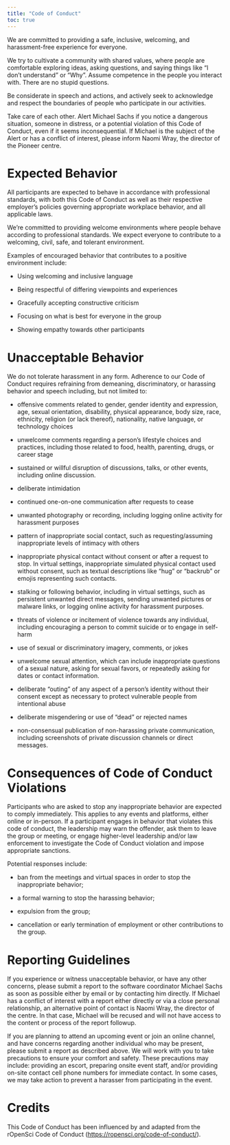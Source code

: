 ```yaml
---
title: "Code of Conduct"
toc: true
---
```


We are committed to providing a safe, inclusive, welcoming, and
harassment-free experience for everyone.

We try to cultivate a community with shared values, where people are
comfortable exploring ideas, asking questions, and saying things like "I
don't understand" or "Why". Assume competence in the people you interact
with. There are no stupid questions.

Be considerate in speech and actions, and actively seek to acknowledge
and respect the boundaries of people who participate in our activities.

Take care of each other. Alert Michael Sachs if you notice a dangerous situation,
someone in distress, or a potential violation of this Code of Conduct,
even if it seems inconsequential. If Michael is the subject of the Alert or
has a conflict of interest, please inform Naomi Wray, the director of the Pioneer centre.

Expected Behavior {#expected-behavior .unnumbered}
=================

All participants are expected to behave in
accordance with professional standards, with both this Code of Conduct
as well as their respective employer's policies governing appropriate
workplace behavior, and all applicable laws.

We're committed to providing welcome environments where people behave
according to professional standards. We expect everyone to contribute to
a welcoming, civil, safe, and tolerant environment.

Examples of encouraged behavior that contributes to a positive
environment include:

-   Using welcoming and inclusive language

-   Being respectful of differing viewpoints and experiences

-   Gracefully accepting constructive criticism

-   Focusing on what is best for everyone in the group

-   Showing empathy towards other participants

Unacceptable Behavior {#unacceptable-behavior .unnumbered}
=====================

We do not tolerate harassment in any form. Adherence to our Code of
Conduct requires refraining from demeaning, discriminatory, or harassing
behavior and speech including, but not limited to:

-   offensive comments related to gender, gender identity and
    expression, age, sexual orientation, disability, physical
    appearance, body size, race, ethnicity, religion (or lack thereof),
    nationality, native language, or technology choices

-   unwelcome comments regarding a person's lifestyle choices and
    practices, including those related to food, health, parenting,
    drugs, or career stage

-   sustained or willful disruption of discussions, talks, or other
    events, including online discussion.

-   deliberate intimidation

-   continued one-on-one communication after requests to cease

-   unwanted photography or recording, including logging online activity
    for harassment purposes

-   pattern of inappropriate social contact, such as requesting/assuming
    inappropriate levels of intimacy with others

-   inappropriate physical contact without consent or after a request to
    stop. In virtual settings, inappropriate simulated physical contact
    used without consent, such as textual descriptions like "hug" or
    "backrub" or emojis representing such contacts.

-   stalking or following behavior, including in virtual settings, such
    as persistent unwanted direct messages, sending unwanted pictures or
    malware links, or logging online activity for harassment purposes.

-   threats of violence or incitement of violence towards any
    individual, including encouraging a person to commit suicide or to
    engage in self-harm

-   use of sexual or discriminatory imagery, comments, or jokes

-   unwelcome sexual attention, which can include inappropriate
    questions of a sexual nature, asking for sexual favors, or
    repeatedly asking for dates or contact information.

-   deliberate "outing" of any aspect of a person's identity without
    their consent except as necessary to protect vulnerable people from
    intentional abuse

-   deliberate misgendering or use of "dead" or rejected names

-   non-consensual publication of non-harassing private communication,
    including screenshots of private discussion channels or direct
    messages.

Consequences of Code of Conduct Violations {#consequences-of-code-of-conduct-violations .unnumbered}
==========================================

Participants who are asked to stop any inappropriate behavior are
expected to comply immediately. This applies to any events and
platforms, either online or in-person. If a participant engages in
behavior that violates this code of conduct, the leadership may warn the
offender, ask them to leave the group or meeting, or engage higher-level
leadership and/or law enforcement to investigate the Code of Conduct
violation and impose appropriate sanctions.

Potential responses include:

-   ban from the meetings and virtual spaces in order to stop the
    inappropriate behavior;

-   a formal warning to stop the harassing behavior;

-   expulsion from the group;

-   cancellation or early termination of employment or other
    contributions to the group.

Reporting Guidelines {#reporting-guidelines .unnumbered}
====================

If you experience or witness unacceptable behavior, or have any other
concerns, please submit a report to the software coordinator Michael Sachs as soon as possible either
by email or by contacting him directly. If Michael has a conflict of
interest with a report either directly or via a close personal
relationship, an alternative point of contact is Naomi Wray, the director of the centre. In that case, Michael will be recused and will not have access to
the content or process of the report followup.

If you are planning to attend an upcoming event or join an online
channel, and have concerns regarding another individual who may be
present, please submit a report as described above. We will work with
you to take precautions to ensure your comfort and safety. These
precautions may include: providing an escort, preparing onsite event
staff, and/or providing on-site contact cell phone numbers for immediate
contact. In some cases, we may take action to prevent a harasser from
participating in the event.

Credits {#credits .unnumbered}
=======

This Code of Conduct has been influenced by and adapted from the
rOpenSci Code of Conduct (<https://ropensci.org/code-of-conduct/>).
